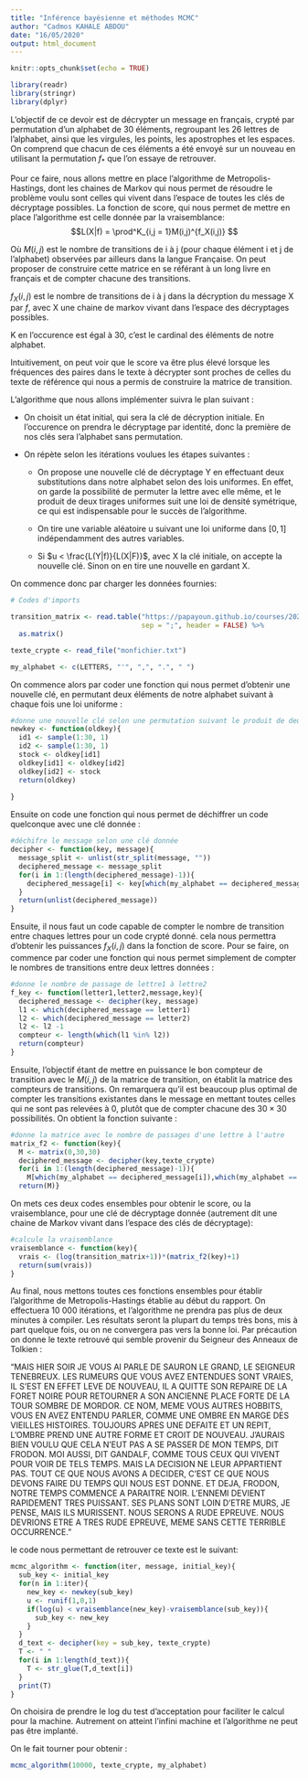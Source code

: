 ---
title: "Inférence bayésienne et méthodes MCMC"
author: "Cadmos KAHALE ABDOU"
date: "16/05/2020"
output: html_document
---

```{r setup, include=FALSE}
knitr::opts_chunk$set(echo = TRUE)

library(readr)
library(stringr)
library(dplyr)
```

L'objectif de ce devoir est de décrypter un message en français, crypté par permutation d'un alphabet de 30 éléments, regroupant les 26 lettres de l'alphabet, ainsi que les virgules, les points, les apostrophes et les espaces. On comprend que chacun de ces éléments a été envoyé sur un nouveau en utilisant la permutation $f_*$ que l'on essaye de retrouver.

Pour ce faire, nous allons mettre en place l'algorithme de Metropolis-Hastings, dont les chaines de Markov qui nous permet de résoudre le problème voulu sont celles qui vivent dans l'espace de toutes les clés de décryptage possibles. La fonction de score, qui nous permet de mettre en place l'algorithme est celle donnée par la vraisemblance:
$$L(X|f) = \prod^K_{i,j = 1}M(i,j)^{f_X(i,j)} $$

Où $M(i, j)$ est le nombre de transitions de i à j (pour chaque élément i et j de l’alphabet) observées par
ailleurs dans la langue Française. On peut proposer de construire cette matrice en se référant à un long livre en français et de compter chacune des transitions.

$f_X(i, j)$ est le nombre de transitions de i à j dans la décryption du message X par $f$, avec X une chaine de markov vivant dans l'espace des décryptages possibles.

K en l'occurence est égal à 30, c'est le cardinal des éléments de notre alphabet.


Intuitivement, on peut voir que le score va être plus élevé lorsque les fréquences des paires dans le texte à décrypter sont proches de celles du texte de référence qui nous a permis de construire la matrice de transition.

L'algorithme que nous allons implémenter suivra le plan suivant :

* On choisit un état initial, qui sera la clé de décryption initiale. En l'occurence on prendra le décryptage par identité, donc la première de nos clés sera l'alphabet sans permutation.

* On répète selon les itérations voulues les étapes suivantes :

  + On propose une nouvelle clé de décryptage Y en effectuant deux substitutions dans notre alphabet selon des lois uniformes. En effet, on garde la possibilité de permuter la lettre avec elle même, et le produit de deux tirages uniformes suit une loi de densité symétrique, ce qui est indispensable pour le succès de l'algorithme.
  
  + On tire une variable aléatoire u suivant une loi uniforme dans $[0,1 ]$ indépendamment des autres variables.
  
  + Si $u < \frac{L(Y|f)}{L(X|F)}$, avec X la clé initiale, on accepte la nouvelle clé. Sinon on en tire une nouvelle en gardant X.


On commence donc par charger les données fournies:
```{r}



# Codes d'imports

transition_matrix <- read.table("https://papayoun.github.io/courses/2020_monte_carlo/enonces_td/transition_matrix.txt", 
                                sep = ";", header = FALSE) %>% 
  as.matrix()

texte_crypte <- read_file("monfichier.txt")

my_alphabet <- c(LETTERS, "'", ",", ".", " ")

```

On commence alors par coder une fonction qui nous permet d'obtenir une nouvelle clé, en permutant deux éléments de notre alphabet suivant à chaque fois une loi uniforme :
```{r}
#donne une nouvelle clé selon une permutation suivant le produit de deux lois uniformes
newkey <- function(oldkey){
  id1 <- sample(1:30, 1)
  id2 <- sample(1:30, 1)
  stock <- oldkey[id1]
  oldkey[id1] <- oldkey[id2]
  oldkey[id2] <- stock
  return(oldkey)
  
}
```

Ensuite on code une fonction qui nous permet de déchiffrer un code quelconque avec une clé donnée :
```{r}
#déchifre le message selon une clé donnée
decipher <- function(key, message){
  message_split <- unlist(str_split(message, ""))
  deciphered_message <- message_split
  for(i in 1:(length(deciphered_message)-1)){
    deciphered_message[i] <- key[which(my_alphabet == deciphered_message[i])]
  }
  return(unlist(deciphered_message))
}

```

Ensuite, il nous faut un code capable de compter le nombre de transition entre chaques lettres pour un code crypté donné. cela nous permettra d'obtenir les puissances $f_X(i,j)$ dans la fonction de score. Pour se faire, on commence par coder une fonction qui nous permet simplement de compter le nombres de transitions entre deux lettres données :

```{r}
#donne le nombre de passage de lettre1 à lettre2
f_key <- function(letter1,letter2,message,key){
  deciphered_message <- decipher(key, message)
  l1 <- which(deciphered_message == letter1)
  l2 <- which(deciphered_message == letter2)
  l2 <- l2 -1
  compteur <- length(which(l1 %in% l2))
  return(compteur)
}
```

Ensuite, l'objectif étant de mettre en puissance le bon compteur de transition avec le $M(i,j)$ de la matrice de transition, on établit la matrice des compteurs de transitions. On remarquera qu'il est beaucoup plus optimal de compter les transitions existantes dans le message en mettant toutes celles qui ne sont pas relevées à 0, plutôt que de compter chacune des $30\times 30$ possibilités. On obtient la fonction suivante :
```{r}

#donne la matrice avec le nombre de passages d'une lettre à l'autre
matrix_f2 <- function(key){
  M <- matrix(0,30,30)
  deciphered_message <- decipher(key,texte_crypte)
  for(i in 1:(length(deciphered_message)-1)){
    M[which(my_alphabet == deciphered_message[i]),which(my_alphabet == deciphered_message[i+1])] = M[which(my_alphabet == deciphered_message[i]),which(my_alphabet == deciphered_message[i+1])] +1}
  return(M)}
```

On mets ces deux codes ensembles pour obtenir le score, ou la vraisemblance, pour une clé de décryptage donnée (autrement dit une chaine de Markov vivant dans l'espace des clés de décryptage):

```{r}
#calcule la vraisemblance
vraisemblance <- function(key){
  vrais <- (log(transition_matrix+1))*(matrix_f2(key)+1)
  return(sum(vrais))
}

```

Au final, nous mettons toutes ces fonctions ensembles pour établir l'algorithme de Metropolis-Hastings établie au début du rapport. On effectuera 10 000 itérations, et l'algorithme ne prendra pas plus de deux minutes à compiler. Les résultats seront la plupart du temps très bons, mis à part quelque fois, ou on ne convergera pas vers la bonne loi. Par précaution on donne le texte retrouvé qui semble provenir du Seigneur des Anneaux de Tolkien :

"MAIS HIER SOIR JE VOUS AI PARLE DE SAURON LE GRAND, LE SEIGNEUR TENEBREUX. LES RUMEURS QUE VOUS AVEZ ENTENDUES SONT VRAIES, IL S'EST EN EFFET LEVE DE NOUVEAU, IL A QUITTE SON REPAIRE DE LA FORET NOIRE POUR RETOURNER A SON ANCIENNE PLACE FORTE DE LA TOUR SOMBRE DE MORDOR. CE NOM, MEME VOUS AUTRES HOBBITS, VOUS EN AVEZ ENTENDU PARLER, COMME UNE OMBRE EN MARGE DES VIEILLES HISTOIRES. TOUJOURS APRES UNE DEFAITE ET UN REPIT, L'OMBRE PREND UNE AUTRE FORME ET CROIT DE NOUVEAU. J'AURAIS BIEN VOULU QUE CELA N'EUT PAS A SE PASSER DE MON TEMPS, DIT FRODON. MOI AUSSI, DIT GANDALF, COMME TOUS CEUX QUI VIVENT POUR VOIR DE TELS TEMPS. MAIS LA DECISION NE LEUR APPARTIENT PAS. TOUT CE QUE NOUS AVONS A DECIDER, C'EST CE QUE NOUS DEVONS FAIRE DU TEMPS QUI NOUS EST DONNE. ET DEJA, FRODON, NOTRE TEMPS COMMENCE A PARAITRE NOIR. L'ENNEMI DEVIENT RAPIDEMENT TRES PUISSANT. SES PLANS SONT LOIN D'ETRE MURS, JE PENSE, MAIS ILS MURISSENT. NOUS SERONS A RUDE EPREUVE. NOUS DEVRIONS ETRE A TRES RUDE EPREUVE, MEME SANS CETTE TERRIBLE OCCURRENCE."

le code nous permettant de retrouver ce texte est le suivant:
```{r}
mcmc_algorithm <- function(iter, message, initial_key){
  sub_key <- initial_key
  for(n in 1:iter){
    new_key <- newkey(sub_key)
    u <- runif(1,0,1)
    if(log(u) < vraisemblance(new_key)-vraisemblance(sub_key)){
      sub_key <- new_key
    }
  }
  d_text <- decipher(key = sub_key, texte_crypte)
  T <- " "
  for(i in 1:length(d_text)){
    T <- str_glue(T,d_text[i])
  }
  print(T)
}
```
On choisira de prendre le log du test d'acceptation pour faciliter le calcul pour la machine. Autrement on atteint l'infini machine et l'algorithme ne peut pas être implanté.

On le fait tourner pour obtenir :
```{r, cache = TRUE}
mcmc_algorithm(10000, texte_crypte, my_alphabet)
```

